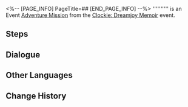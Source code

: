<%-- [PAGE_INFO]
PageTitle=##
[END_PAGE_INFO] --%>
{{Stub|Dialogue.}}
{{Mission Infobox
|id            = 8022114
|title         = 
|image         = <!--Mission .png-->
|type          = Adventure
|event_name    = ''Clockie: Dreamjoy Memoir''
|chapter       = Once Upon a Dreamville...
|requirements  = {{subst:void|<!--Unknown: {"Type":"Manual"}-->}}
|summary       = <!--official mission summary from Fate's Atlas-->
|characters    = Trailblazer; Wood Animator
|startLocation = [[Penacony]] - [[Clock Studios Theme Park]]
|world         = Penacony
|area          = Clock Studios Theme Park
|prev          = 
|next          = 
|rewards       = Lost Gold Fragment*3; Dreamjoy Memoir Extras*1 { text = ''Old Man Wood's Extras'' }; Credit*20,000
}}
'''''''''' is an Event [[Adventure Mission]] from the [[Clockie: Dreamjoy Memoir]] event.

==Steps==


<!--
==Gameplay Notes==

--><!--
==Trial Character==

-->
==Dialogue==
{{Stub Dialogue}}

{{Dialogue End}}

==Other Languages==
{{Other Languages
|en   = 
|zhs  = 
|zht  = 
|ja   = 
|ko   = 
|es   = 
|fr   = 
|ru   = 
|th   = 
|vi   = 
|de   = 
|id   = 
|pt   = 
}}

==Change History==
{{Change History|2.2}}
